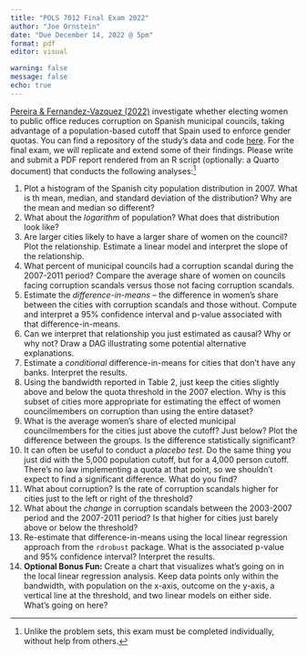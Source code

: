 ```yaml
---
title: "POLS 7012 Final Exam 2022"
author: "Joe Ornstein"
date: "Due December 14, 2022 @ 5pm"
format: pdf
editor: visual

warning: false
message: false
echo: true
---
```


[Pereira & Fernandez-Vazquez (2022)](https://onlinelibrary.wiley.com/doi/full/10.1111/lsq.12409) investigate whether electing women to public office reduces corruption on Spanish municipal councils, taking advantage of a population-based cutoff that Spain used to enforce gender quotas. You can find a repository of the study's data and code [here](https://dataverse.harvard.edu/dataset.xhtml?persistentId=doi:10.7910/DVN/NSALSE). For the final exam, we will replicate and extend some of their findings. Please write and submit a PDF report rendered from an R script (optionally: a Quarto document) that conducts the following analyses:[^1]

[^1]: Unlike the problem sets, this exam must be completed individually, without help from others.

1.  Plot a histogram of the Spanish city population distribution in 2007. What is th mean, median, and standard deviation of the distribution? Why are the mean and median so different?
2.  What about the *logarithm* of population? What does that distribution look like?
3.  Are larger cities likely to have a larger share of women on the council? Plot the relationship. Estimate a linear model and interpret the slope of the relationship.
4.  What percent of municipal councils had a corruption scandal during the 2007-2011 period? Compare the average share of women on councils facing corruption scandals versus those not facing corruption scandals.
5.  Estimate the *difference-in-means* -- the difference in women's share between the cities with corruption scandals and those without. Compute and interpret a 95% confidence interval and p-value associated with that difference-in-means.
6.  Can we interpret that relationship you just estimated as causal? Why or why not? Draw a DAG illustrating some potential alternative explanations.
7.  Estimate a *conditional* difference-in-means for cities that don't have any banks. Interpret the results.
8.  Using the bandwidth reported in Table 2, just keep the cities slightly above and below the quota threshold in the 2007 election. Why is this subset of cities more appropriate for estimating the effect of women councilmembers on corruption than using the entire dataset?
9.  What is the average women's share of elected municipal councilmembers for the cities just above the cutoff? Just below? Plot the difference between the groups. Is the difference statistically significant?
10. It can often be useful to conduct a *placebo test*. Do the same thing you just did with the 5,000 population cutoff, but for a 4,000 person cutoff. There's no law implementing a quota at that point, so we shouldn't expect to find a significant difference. What do you find?
11. What about corruption? Is the rate of corruption scandals higher for cities just to the left or right of the threshold?
12. What about the *change* in corruption scandals between the 2003-2007 period and the 2007-2011 period? Is that higher for cities just barely above or below the threshold?
13. Re-estimate that difference-in-means using the local linear regression approach from the `rdrobust` package. What is the associated p-value and 95% confidence interval? Interpret the results.
14. **Optional Bonus Fun:** Create a chart that visualizes what's going on in the local linear regression analysis. Keep data points only within the bandwidth, with population on the x-axis, outcome on the y-axis, a vertical line at the threshold, and two linear models on either side. What's going on here?
